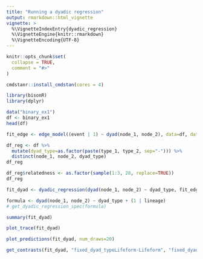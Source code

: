```yaml
---
title: "Running a dyadic regression"
output: rmarkdown::html_vignette
vignette: >
  %\VignetteIndexEntry{dyadic_regression}
  %\VignetteEngine{knitr::rmarkdown}
  %\VignetteEncoding{UTF-8}
---
```


```r
knitr::opts_chunk$set(
  collapse = TRUE,
  comment = "#>"
)
```

```r
cmdstanr::install_cmdstan(cores = 4)
```

```r
library(bisonR)
library(dplyr)
```

```r
data("binary_ex1")
df <- binary_ex1
head(df)
```

```r
fit_edge <- edge_model((event | 1) ~ dyad(node_1, node_2), data=df, data_type="binary", mc_cores=4, verbose=TRUE)
```

```r
df_reg <- df %>%
  mutate(dyad_type=as.factor(paste(type_1, type_2, sep="-"))) %>%
  distinct(node_1, node_2, dyad_type)
df_reg

df_reg$relatedness <- as.factor(sample(1:3, 28, replace=TRUE))
df_reg
```

```r
fit_dyad <- dyadic_regression(dyad(node_1, node_2) ~ dyad_type, fit_edge, df_reg, mm=FALSE)
```

```r
formula <- dyad(node_1, node_2) ~ dyad_type + (1 | lineage)
# get_dyadic_regression_spec(formula)
```

```r
summary(fit_dyad)
```

```r
plot_trace(fit_dyad)
```

```r
plot_predictions(fit_dyad, num_draws=20)
```

```r
get_contrasts(fit_dyad, "fixed_dyad_typeLifeform-Lifeform", "fixed_dyad_typeDroid-Droid")
```
